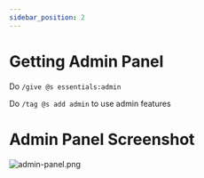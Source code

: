 ```yaml
---
sidebar_position: 2
---
```


# Getting Admin Panel

Do `/give @s essentials:admin`

Do `/tag @s add admin` to use admin features

# Admin Panel Screenshot

![admin-panel.png](./image.png)
